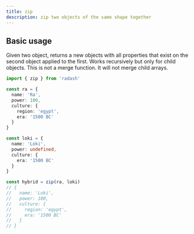 ```yaml
---
title: zip
description: zip two objects of the same shape together
---
```





## Basic usage

Given two object, returns a new objects with all properties that exist on the second object applied to the first. 
Works recursively but only for child objects. This is not a merge function. It will not merge child arrays. 

```ts
import { zip } from 'radash'

const ra = {
  name: 'Ra',
  power: 100,
  culture: {
    region: 'egypt',
    era: '1500 BC'
  }
}

const loki = {
  name: 'Loki',
  power: undefined,
  culture: {
    era: '1500 BC'
  }
}

const hybrid = zip(ra, loki)
// {
//   name: 'Loki',
//   power: 100,
//   culture: {
//     region: 'egypt',
//     era: '1500 BC'
//   }
// }
```







